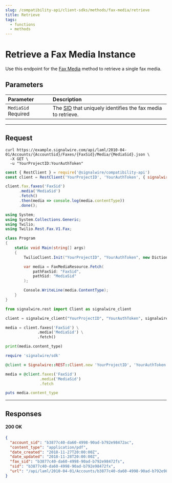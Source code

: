```yaml
---
slug: /compatibility-api/client-sdks/methods/fax-media/retrieve
title: Retrieve
tags:
  - functions
  - methods
---
```


# Retrieve a Fax Media Instance

Use this endpoint for the [Fax Media](./index.mdx) method to retrieve a single fax media.

## Parameters

| Parameter                                             | Description                                                                           |
| :---------------------------------------------------- | :------------------------------------------------------------------------------------ |
| `MediaSid` <span className="required-arg">Required</span> | The [SID](/platform/dashboard/guides/what-is-a-sid/) that uniquely identifies the fax media to retrieve. |

---

## Request

<Tabs groupId="compatibility-sdks">

<TabItem value="shell" label="cURL">

```shell
curl https://example.signalwire.com/api/laml/2010-04-01/Accounts/{AccountSid}/Faxes/{FaxSid}/Media/{MediaSid}.json \
  -X GET \
  -u "YourProjectID:YourAuthToken"
```

</TabItem>

<TabItem value="node" label="Node.js">

```javascript
const { RestClient } = require('@signalwire/compatibility-api')
const client = RestClient('YourProjectID', 'YourAuthToken', { signalwireSpaceUrl: 'example.signalwire.com' })

client.fax.faxes('FaxSid')
      .media('MediaSid')
      .fetch()
      .then(media => console.log(media.contentType))
      .done();
```

</TabItem>

<TabItem value="csharp" label="C#">

```csharp
using System;
using System.Collections.Generic;
using Twilio;
using Twilio.Rest.Fax.V1.Fax;

class Program
{
    static void Main(string[] args)
    {
        TwilioClient.Init("YourProjectID", "YourAuthToken", new Dictionary<string, object> { ["signalwireSpaceUrl"] = "{SPACE}.signalwire.com" });

        var media = FaxMediaResource.Fetch(
            pathFaxSid: "FaxSid",
            pathSid: "MediaSid"
        );

        Console.WriteLine(media.ContentType);
    }
}
```

</TabItem>

<TabItem value="python" label="Python">

```python
from signalwire.rest import Client as signalwire_client

client = signalwire_client("YourProjectID", "YourAuthToken", signalwire_space_url = 'example.signalwire.com')

media = client.faxes('FaxSid') \
              .media('MediaSid') \
              .fetch()

print(media.content_type)
```

</TabItem>

<TabItem value="ruby" label="Ruby">

```ruby
require 'signalwire/sdk'

@client = Signalwire::REST::Client.new 'YourProjectID', 'YourAuthToken', signalwire_space_url: "example.signalwire.com"

media = @client.faxes('FaxSid')
               .media('MediaSid')
               .fetch

puts media.content_type
```

</TabItem>

</Tabs>

---

## Responses

<h4><span class="badge badge--success">200</span> OK</h4>

```json
{
  "account_sid": "b3877c40-da60-4998-90ad-b792e98472ac",
  "content_type": "application/pdf",
  "date_created": "2018-11-27T20:00:00Z",
  "date_updated": "2018-11-28T20:00:00Z",
  "fax_sid": "b3877c40-da60-4998-90ad-b792e98472fs",
  "sid": "b3877c40-da60-4998-90ad-b792e98472fx",
  "url": "/api/laml/2010-04-01/Accounts/b3877c40-da60-4998-90ad-b792e98472ac/Faxes/b3877c40-da60-4998-90ad-b792e98472fs/Media/b3877c40-da60-4998-90ad-b792e98472fx"
}
```
